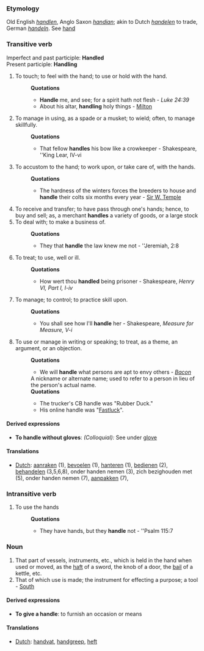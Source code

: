 ===Etymology===
Old English ''[[handlen]]'', Anglo Saxon ''[[handian]]''; akin to Dutch ''[[handelen]]'' to trade, German ''[[handeln]]''.  See [[hand]]  
===Transitive verb===
Imperfect and past participle: '''Handled''' 
<br>Present participle: '''Handling'''
#To touch; to feel with the hand; to use or hold with the hand.
#:'''Quotations'''
#:*'''Handle''' me, and see; for a spirit hath not flesh - ''Luke 24:39''
#:*About his altar, '''handling''' holy things - [[Milton]]
#To manage in using, as a spade or a musket; to wield; often, to manage skillfully.
#:'''Quotations'''
#:*That fellow '''handles''' his bow like a crowkeeper - Shakespeare, ''King Lear, IV-vi
#To accustom to the hand; to work upon, or take care of, with the hands.
#:'''Quotations'''
#:*The hardness of the winters forces the breeders to house and '''handle''' their colts six months every year - [[Sir W. Temple]]
#To receive and transfer; to have pass through one's hands; hence, to buy and sell; as, a merchant '''handles''' a variety of goods, or a large stock
#To deal with; to make a business of.
#:'''Quotations'''
#:*They that '''handle''' the law knew me not - ''Jeremiah, 2:8
#To treat; to use, well or ill.
#:'''Quotations'''
#:*How wert thou '''handled''' being prisoner - Shakespeare, ''Henry VI, Part I, I-iv''
#To manage; to control; to practice skill upon.
#:'''Quotations'''
#:*You shall see how I'll '''handle''' her - Shakespeare, ''Measure for Measure, V-i''
#To use or manage in writing or speaking; to treat, as a theme, an argument, or an objection.
#:'''Quotations'''
#:*We will '''handle''' what persons are apt to envy others - ''[[Bacon]]''
#:A nickname or alternate name; used to refer to a person in lieu of the person's actual name.  
#:'''Quotations'''
#:*The trucker's CB handle was "Rubber Duck."
#:*His online handle was "[[Fastluck]]".

====Derived expressions====
*'''To handle without gloves''': ''(Colloquial):'' See under [[glove]]
====Translations====
*[[Dutch]]: [[aanraken]] (1), [[bevoelen]] (1), [[hanteren]] (1), [[bedienen]] (2), [[behandelen]] (3,5,6,8), onder handen nemen (3), zich bezighouden met (5), onder handen nemen (7), [[aanpakken]] (7), 
===Intransitive verb===
#To use the hands
#:'''Quotations'''
#:*They have hands, but they '''handle''' not - ''Psalm 115:7
===Noun===
#That part of vessels, instruments, etc., which is held in the hand when used or moved, as the [[haft]] of a sword, the knob of a door, the [[bail]] of a kettle, etc.
#That of which use is made; the instrument for effecting a purpose; a tool - [[South]]
====Derived expressions====
*'''To give a handle''': to furnish an occasion or means
==== Translations ====
*[[Dutch]]: [[handvat]], [[handgreep]], [[heft]]